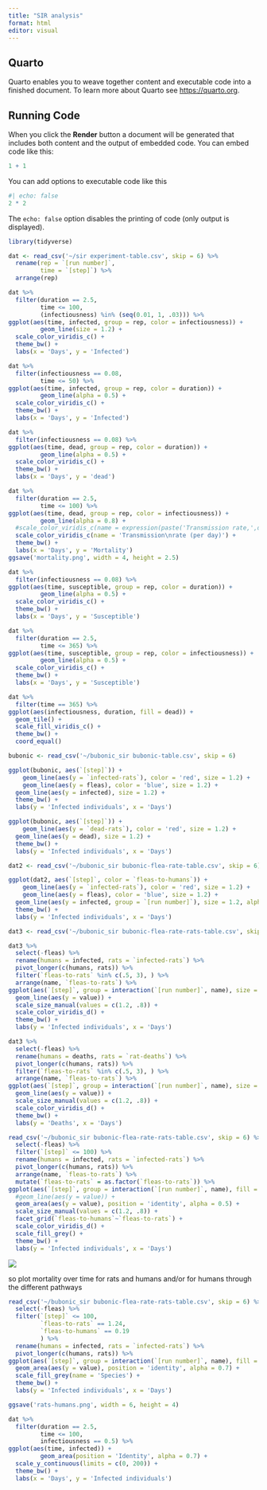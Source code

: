 ```yaml
---
title: "SIR analysis"
format: html
editor: visual
---
```


## Quarto

Quarto enables you to weave together content and executable code into a finished document. To learn more about Quarto see <https://quarto.org>.

## Running Code

When you click the **Render** button a document will be generated that includes both content and the output of embedded code. You can embed code like this:

```r
1 + 1
```

You can add options to executable code like this

```r
#| echo: false
2 * 2
```

The `echo: false` option disables the printing of code (only output is displayed).

```r
library(tidyverse)
```

```r
dat <- read_csv('~/sir experiment-table.csv', skip = 6) %>%
  rename(rep = `[run number]`,
         time = `[step]`) %>%
  arrange(rep)
```

```r
dat %>%
  filter(duration == 2.5,
         time <= 100,
         (infectiousness) %in% (seq(0.01, 1, .03))) %>%
ggplot(aes(time, infected, group = rep, color = infectiousness)) +
         geom_line(size = 1.2) +
  scale_color_viridis_c() +
  theme_bw() +
  labs(x = 'Days', y = 'Infected')
```

```r
dat %>%
  filter(infectiousness == 0.08,
         time <= 50) %>%
ggplot(aes(time, infected, group = rep, color = duration)) +
         geom_line(alpha = 0.5) +
  scale_color_viridis_c() +
  theme_bw() +
  labs(x = 'Days', y = 'Infected')
```

```r
dat %>%
  filter(infectiousness == 0.08) %>%
ggplot(aes(time, dead, group = rep, color = duration)) +
         geom_line(alpha = 0.5) +
  scale_color_viridis_c() +
  theme_bw() +
  labs(x = 'Days', y = 'dead')

dat %>%
  filter(duration == 2.5,
         time <= 100) %>%
ggplot(aes(time, dead, group = rep, color = infectiousness)) +
         geom_line(alpha = 0.8) +
  #scale_color_viridis_c(name = expression(paste('Transmission rate,',days^-1))) +
  scale_color_viridis_c(name = 'Transmission\nrate (per day)') +
  theme_bw() +
  labs(x = 'Days', y = 'Mortality')
ggsave('mortality.png', width = 4, height = 2.5)
```

```r
dat %>%
  filter(infectiousness == 0.08) %>%
ggplot(aes(time, susceptible, group = rep, color = duration)) +
         geom_line(alpha = 0.5) +
  scale_color_viridis_c() +
  theme_bw() +
  labs(x = 'Days', y = 'Susceptible')

dat %>%
  filter(duration == 2.5,
         time <= 365) %>%
ggplot(aes(time, susceptible, group = rep, color = infectiousness)) +
         geom_line(alpha = 0.5) +
  scale_color_viridis_c() +
  theme_bw() +
  labs(x = 'Days', y = 'Susceptible')
```

```r
dat %>%
  filter(time == 365) %>%
ggplot(aes(infectiousness, duration, fill = dead)) +
  geom_tile() +
  scale_fill_viridis_c() +
  theme_bw() +
  coord_equal()
```

```r
bubonic <- read_csv('~/bubonic_sir bubonic-table.csv', skip = 6)
```

```r
ggplot(bubonic, aes(`[step]`)) +
    geom_line(aes(y = `infected-rats`), color = 'red', size = 1.2) +
    geom_line(aes(y = fleas), color = 'blue', size = 1.2) +
  geom_line(aes(y = infected), size = 1.2) +
  theme_bw() +
  labs(y = 'Infected individuals', x = 'Days')
```

```r
ggplot(bubonic, aes(`[step]`)) +
    geom_line(aes(y = `dead-rats`), color = 'red', size = 1.2) +
  geom_line(aes(y = dead), size = 1.2) +
  theme_bw() +
  labs(y = 'Infected individuals', x = 'Days')
```

```r
dat2 <- read_csv('~/bubonic_sir bubonic-flea-rate-table.csv', skip = 6)
```

```r
ggplot(dat2, aes(`[step]`, color = `fleas-to-humans`)) +
    geom_line(aes(y = `infected-rats`), color = 'red', size = 1.2) +
    geom_line(aes(y = fleas), color = 'blue', size = 1.2) +
  geom_line(aes(y = infected, group = `[run number]`), size = 1.2, alpha = .5) +
  theme_bw() +
  labs(y = 'Infected individuals', x = 'Days')
```

```r
dat3 <- read_csv('~/bubonic_sir bubonic-flea-rate-rats-table.csv', skip = 6)
```

```r
dat3 %>% 
  select(-fleas) %>%
  rename(humans = infected, rats = `infected-rats`) %>%
  pivot_longer(c(humans, rats)) %>%
  filter(`fleas-to-rats` %in% c(.5, 3), ) %>%
  arrange(name, `fleas-to-rats`) %>%
ggplot(aes(`[step]`, group = interaction(`[run number]`, name), size = name, linetype = name,color = as.factor(`fleas-to-rats`))) +
  geom_line(aes(y = value)) +
  scale_size_manual(values = c(1.2, .8)) +
  scale_color_viridis_d() +
  theme_bw() +
  labs(y = 'Infected individuals', x = 'Days')
```

```r
dat3 %>% 
  select(-fleas) %>%
  rename(humans = deaths, rats = `rat-deaths`) %>%
  pivot_longer(c(humans, rats)) %>%
  filter(`fleas-to-rats` %in% c(.5, 3), ) %>%
  arrange(name, `fleas-to-rats`) %>%
ggplot(aes(`[step]`, group = interaction(`[run number]`, name), size = name, linetype = name,color = as.factor(`fleas-to-rats`))) +
  geom_line(aes(y = value)) +
  scale_size_manual(values = c(1.2, .8)) +
  scale_color_viridis_d() +
  theme_bw() +
  labs(y = 'Deaths', x = 'Days')
```

```r
read_csv('~/bubonic_sir bubonic-flea-rate-rats-table.csv', skip = 6) %>% 
  select(-fleas) %>%
  filter(`[step]` <= 100) %>%
  rename(humans = infected, rats = `infected-rats`) %>%
  pivot_longer(c(humans, rats)) %>%
  arrange(name, `fleas-to-rats`) %>%
  mutate(`fleas-to-rats` = as.factor(`fleas-to-rats`)) %>%
ggplot(aes(`[step]`, group = interaction(`[run number]`, name), fill = name,  size = name, linetype = name)) +
  #geom_line(aes(y = value)) +
  geom_area(aes(y = value), position = 'identity', alpha = 0.5) + 
  scale_size_manual(values = c(1.2, .8)) +
  facet_grid(`fleas-to-humans`~`fleas-to-rats`) +
  scale_color_viridis_d() +
  scale_fill_grey() +
  theme_bw() +
  labs(y = 'Infected individuals', x = 'Days')
```

![](http://127.0.0.1:60331/chunk_output/9D0BD45C072DCEB0/149286AF/cvcmd9sar1jb1/000045.png)

so plot mortality over time for rats and humans and/or for humans through the different pathways

```r
read_csv('~/bubonic_sir bubonic-flea-rate-rats-table.csv', skip = 6) %>% 
  select(-fleas) %>%
  filter(`[step]` <= 100,
         `fleas-to-rats` == 1.24,
         `fleas-to-humans` == 0.19
         ) %>%
  rename(humans = infected, rats = `infected-rats`) %>%
  pivot_longer(c(humans, rats)) %>%
ggplot(aes(`[step]`, group = interaction(`[run number]`, name), fill = name)) +
  geom_area(aes(y = value), position = 'identity', alpha = 0.7) + 
  scale_fill_grey(name = 'Species') +
  theme_bw() +
  labs(y = 'Infected individuals', x = 'Days')
```

```r
ggsave('rats-humans.png', width = 6, height = 4)
```

```r
dat %>%
  filter(duration == 2.5,
         time <= 100,
         infectiousness == 0.5) %>%
ggplot(aes(time, infected)) +
         geom_area(position = 'Identity', alpha = 0.7) +
  scale_y_continuous(limits = c(0, 200)) +
  theme_bw() +
  labs(x = 'Days', y = 'Infected individuals')
```
